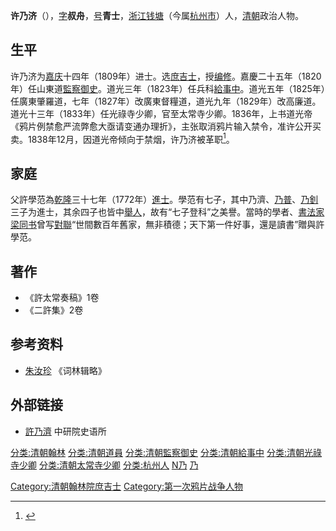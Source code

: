 {{Refimprove|time=2022-06-25T18:05:40+00:00}}
'''许乃济'''（{{bd|1777年||1839年|catIdx=X許}}），[[表字|字]]'''叔舟'''，[[号|号]]'''青士'''，[[浙江|浙江]][[钱塘县|钱塘]]（今属[[杭州市|杭州市]]）人，[[清朝|清朝]]政治人物。

==生平==
许乃济为[[嘉庆|嘉庆]]十四年（1809年）进士。选[[庶吉士|庶吉士]]，授[[编修|编修]]。嘉慶二十五年（1820年）任山東道[[監察御史|監察御史]]。道光三年（1823年）任兵科[[給事中|給事中]]。道光五年（1825年）任廣東肇羅道，七年（1827年）改廣東督糧道，道光九年（1829年）改高廉道。道光十三年（1833年）任光祿寺少卿，官至太常寺少卿。1836年，上书道光帝《鸦片例禁愈严流弊愈大亟请变通办理折》，主张取消鸦片输入禁令，准许公开买卖。1838年12月，因道光帝倾向于禁烟，许乃济被革职<ref>{{cite book|title=中国近代史 ||last1= 郑师渠  |publisher= 北京师范大学出版社 |year=2007 |page=7-9}}</ref>。

==家庭==
父許學范為[[乾隆|乾隆]]三十七年（1772年）[[進士|進士]]。學范有七子，其中乃濟、[[許乃普|乃普]]、[[許乃釗|乃釗]]三子为進士，其余四子也皆中[[舉人|舉人]]，故有“七子登科”之美譽。當時的學者、[[書法家|書法家]][[梁同书|梁同书]]曾写[[對聯|對聯]]“世間數百年舊家，無非積德；天下第一件好事，還是讀書”贈與許學范。

==著作==
*《許太常奏稿》1卷
*《二許集》2卷

==参考资料==
{{Reflist|32em}}
*[[朱汝珍|朱汝珍]] 《词林辑略》

==外部链接==
*[http://archive.ihp.sinica.edu.tw/ttscgi/ttsquery?0:0:mctauac:TM%3D%B3%5C%A4D%C0%D9 許乃濟]{{Dead link|date=2019年5月 |bot=InternetArchiveBot |fix-attempted=yes }} 中研院史语所

{{嘉慶十四年己巳恩科殿試金榜}}
{{DEFAULTSORT:Xu許}}
[[Category:清朝翰林院庶吉士|Category:清朝翰林院庶吉士]]
[[分类:清朝翰林|分类:清朝翰林]]
[[分类:清朝道員|分类:清朝道員]]
[[分类:清朝監察御史|分类:清朝監察御史]]
[[分类:清朝給事中|分类:清朝給事中]]
[[分类:清朝光祿寺少卿|分类:清朝光祿寺少卿]]
[[分类:清朝太常寺少卿|分类:清朝太常寺少卿]]
[[分类:杭州人|分类:杭州人]]
[[分类:许姓|N乃]]
[[分类:錢塘許氏|乃]]
[[Category:第一次鸦片战争人物|Category:第一次鸦片战争人物]]